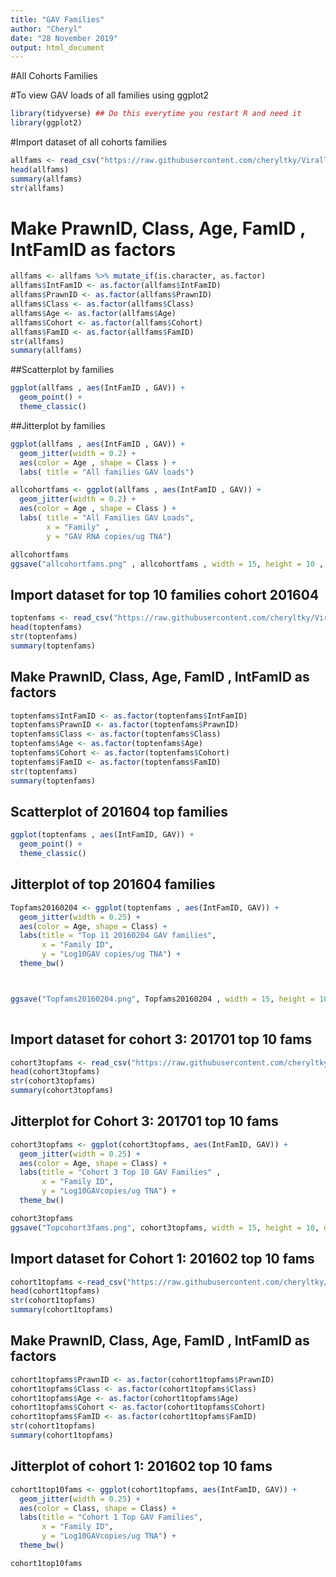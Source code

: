 ```yaml
---
title: "GAV Families"
author: "Cheryl"
date: "28 November 2019"
output: html_document
---
```


#All Cohorts Families

#To view GAV loads of all families using ggplot2
```r
library(tidyverse) ## Do this everytime you restart R and need it
library(ggplot2)
```

#Import dataset of all cohorts families
```r
allfams <- read_csv("https://raw.githubusercontent.com/cheryltky/ViralTransmission/master/Working%20Files/allcohortfamsv2.csv")
head(allfams)
summary(allfams)
str(allfams)
```

# Make PrawnID, Class, Age, FamID , IntFamID as factors

```r
allfams <- allfams %>% mutate_if(is.character, as.factor)
allfams$IntFamID <- as.factor(allfams$IntFamID)
allfams$PrawnID <- as.factor(allfams$PrawnID)
allfams$Class <- as.factor(allfams$Class)
allfams$Age <- as.factor(allfams$Age)
allfams$Cohort <- as.factor(allfams$Cohort)
allfams$FamID <- as.factor(allfams$FamID)
str(allfams)
summary(allfams)
```

##Scatterplot by families

```r
ggplot(allfams , aes(IntFamID , GAV)) +
  geom_point() +
  theme_classic()
```

##Jitterplot by families
```r
ggplot(allfams , aes(IntFamID , GAV)) +
  geom_jitter(width = 0.2) +
  aes(color = Age , shape = Class ) +
  labs( title = "All families GAV loads")

allcohortfams <- ggplot(allfams , aes(IntFamID , GAV)) +
  geom_jitter(width = 0.2) +
  aes(color = Age , shape = Class ) +
  labs( title = "All Families GAV Loads",
        x = "Family" , 
        y = "GAV RNA copies/ug TNA")

allcohortfams
ggsave("allcohortfams.png" , allcohortfams , width = 15, height = 10 , dpi = 300)
```


## Import dataset for top 10 families cohort 201604

```r
toptenfams <- read_csv("https://raw.githubusercontent.com/cheryltky/ViralTransmission/master/Working%20Files/20160204topfams.csv")
head(toptenfams)
str(toptenfams)
summary(toptenfams)
```

## Make PrawnID, Class, Age, FamID , IntFamID as factors
```r
toptenfams$IntFamID <- as.factor(toptenfams$IntFamID)
toptenfams$PrawnID <- as.factor(toptenfams$PrawnID)
toptenfams$Class <- as.factor(toptenfams$Class)
toptenfams$Age <- as.factor(toptenfams$Age)
toptenfams$Cohort <- as.factor(toptenfams$Cohort)
toptenfams$FamID <- as.factor(toptenfams$FamID)
str(toptenfams)
summary(toptenfams)
```

## Scatterplot of 201604 top families
```r
ggplot(toptenfams , aes(IntFamID, GAV)) +
  geom_point() + 
  theme_classic()
```

## Jitterplot of top 201604 families
```r
Topfams20160204 <- ggplot(toptenfams , aes(IntFamID, GAV)) +
  geom_jitter(width = 0.25) +
  aes(color = Age, shape = Class) +
  labs(title = "Top 11 20160204 GAV families",
       x = "Family ID",
       y = "Log10GAV copies/ug TNA") +
  theme_bw()



ggsave("Topfams20160204.png", Topfams20160204 , width = 15, height = 10, dpi = 300)
  
```

## Import dataset for cohort 3: 201701 top 10 fams
```r
cohort3topfams <- read_csv("https://raw.githubusercontent.com/cheryltky/ViralTransmission/master/Working%20Files/201701top10fams.csv")
head(cohort3topfams)
str(cohort3topfams)
summary(cohort3topfams)
```

## Jitterplot for Cohort 3: 201701 top 10 fams
```r
cohort3topfams <- ggplot(cohort3topfams, aes(IntFamID, GAV)) +
  geom_jitter(width = 0.25) +
  aes(color = Age, shape = Class) +
  labs(title = "Cohort 3 Top 10 GAV Families" ,
       x = "Family ID",
       y = "Log10GAVcopies/ug TNA") +
  theme_bw()

cohort3topfams
ggsave("Topcohort3fams.png", cohort3topfams, width = 15, height = 10, dpi = 300)
```

## Import dataset for Cohort 1: 201602 top 10 fams
```r
cohort1topfams <-read_csv("https://raw.githubusercontent.com/cheryltky/ViralTransmission/master/Working%20Files/201602topfams.csv")
head(cohort1topfams)
str(cohort1topfams)
summary(cohort1topfams)
```

## Make PrawnID, Class, Age, FamID , IntFamID as factors
```r
cohort1topfams$PrawnID <- as.factor(cohort1topfams$PrawnID)
cohort1topfams$Class <- as.factor(cohort1topfams$Class)
cohort1topfams$Age <- as.factor(cohort1topfams$Age)
cohort1topfams$Cohort <- as.factor(cohort1topfams$Cohort)
cohort1topfams$FamID <- as.factor(cohort1topfams$FamID)
str(cohort1topfams)
summary(cohort1topfams)
```

## Jitterplot of cohort 1: 201602 top 10 fams
```r
cohort1top10fams <- ggplot(cohort1topfams, aes(IntFamID, GAV)) +
  geom_jitter(width = 0.25) +
  aes(color = Class, shape = Class) +
  labs(title = "Cohort 1 Top GAV Families",
       x = "Family ID",
       y = "Log10GAVcopies/ug TNA") +
  theme_bw()

cohort1top10fams
```

